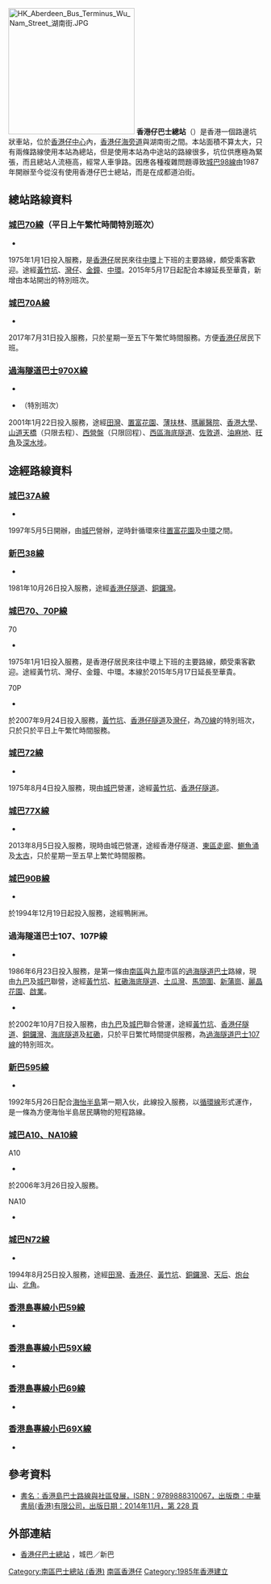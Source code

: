 <!--{{Distinguish|香港仔（成都道）巴士總站}} 頁面不存在，暫時屏閉。-->
{{Infobox HK Bus terminus
 | image= AberdeenBusTerminus2016.jpg
 | name= 香港仔巴士總站
 | engname= Aberdeen Bus Terminus
 | district= [[南區_(香港)|南區]]
 | area= [[香港仔|香港仔]]
 | location= [[香港仔海旁道|香港仔海旁道]]與[[湖南街|湖南街]]之間
 | opendate=1985年
 | terminate= [[城巴|城巴]] [[城巴70線|70]](特別班次)、[[城巴70線|70A]]線<br/>[[過海隧道巴士|過海隧道巴士]][[過海隧道巴士970X線|970X]]線
 | via= 城巴[[城巴37A線|37A]]、[[城巴70線|70]]、[[城巴70P線|70P]]、[[城巴72線|72]]、[[城巴77X線|77X]]、[[城巴90B線|90B]]、[[城巴A10線|A10]]、[[城巴N72線|N72]]線<br/>[[新巴|新巴]][[新巴38線|38]]、[[新巴595線|595]]線<br/>[[過海隧道巴士|過海隧道巴士]][[過海隧道巴士107線|107]]、[[過海隧道巴士107P線|107P]]線
 | feeder= 
 | nearbystreets= 香港仔海旁道、湖南街、[[成都道|成都道]]
 | nearbysights= [[香港仔中心|香港仔中心]]
 | notes= 
 | alternative=
 | bgcolor= blue
 | fontcolor= white
 }}
[[File:HK_Aberdeen_Bus_Terminus_Wu_Nam_Street_湖南街.JPG|250px]]
'''香港仔巴士總站'''（{{lang-en|'''Aberdeen Bus Terminus'''}}）是香港一個路邊坑狀車站，位於[[香港仔中心|香港仔中心]]內，[[香港仔海旁道|香港仔海旁道]]與湖南街之間。本站面積不算太大，只有兩條路線使用本站為總站，但是使用本站為中途站的路線很多，坑位供應極為緊張，而且總站人流極高，經常人車爭路。因應各種複雜問題導致[[城巴98線|城巴98線]]由1987年開辦至今從沒有使用香港仔巴士總站，而是在成都道泊街。

==總站路線資料==
===[[城巴70線|城巴70線]]（平日上午繁忙時間特別班次）===
*{{HK Bus Route HKIsland|70|special}}
1975年1月1日投入服務，是[[香港仔|香港仔]]居民來往[[中環|中環]]上下班的主要路線，頗受乘客歡迎。途經[[黃竹坑|黃竹坑]]、[[灣仔|灣仔]]、[[金鐘|金鐘]]、[[中環|中環]]。2015年5月17日起配合本線延長至華貴，新增由本站開出的特別班次。

===[[城巴70線|城巴70A線]]===
*{{HK Bus Route HKIsland|70A|inline}}
2017年7月31日投入服務，只於星期一至五下午繁忙時間服務。方便[[香港仔|香港仔]]居民下班。

===[[過海隧道巴士970X線|過海隧道巴士970X線]]===
*{{HK Bus Route Cross Harbour|970X|inline}}
*{{HK Bus Route Cross Harbour|970X|special2}}（特別班次）
2001年1月22日投入服務，途經[[田灣|田灣]]、[[置富花園|置富花園]]、[[薄扶林|薄扶林]]、[[瑪麗醫院|瑪麗醫院]]、[[香港大學|香港大學]]、[[山道天橋|山道天橋]]（只限去程）、[[西營盤|西營盤]]（只限回程）、[[西區海底隧道|西區海底隧道]]、[[佐敦道|佐敦道]]、[[油麻地|油麻地]]、[[旺角|旺角]]及[[深水埗|深水埗]]。

==途經路線資料==
===[[城巴37A線|城巴37A線]]===
*{{HK Bus Route HKIsland|37A|inline}}
1997年5月5日開辦，由[[城巴|城巴]]營辦，逆時針循環來往[[置富花園|置富花園]]及[[中環|中環]]之間。

===[[新巴38線|新巴38線]]===
*{{HK Bus Route HKIsland|38|inline}}
1981年10月26日投入服務，途經[[香港仔隧道|香港仔隧道]]、[[銅鑼灣|銅鑼灣]]。

===[[城巴70線|城巴70、70P線]]===
;70
*{{HK Bus Route HKIsland|70|inline}}
1975年1月1日投入服務，是香港仔居民來往中環上下班的主要路線，頗受乘客歡迎。途經黃竹坑、灣仔、金鐘、中環。本線於2015年5月17日延長至華貴。

;70P
*{{HK Bus Route HKIsland|70P|inline}}
於2007年9月24日投入服務，[[黃竹坑|黃竹坑]]、[[香港仔隧道|香港仔隧道]]及[[灣仔|灣仔]]，為[[城巴70線|70線]]的特別班次，只於只於平日上午繁忙時間服務。

===[[城巴72線|城巴72線]]===
*{{HK Bus Route HKIsland|72|inline}}
1975年8月4日投入服務，現由[[城巴|城巴]]營運，途經[[黃竹坑|黃竹坑]]、[[香港仔隧道|香港仔隧道]]。

===[[城巴77X線|城巴77X線]]===
*{{HK Bus Route HKIsland|77X|inline}}
2013年8月5日投入服務，現時由城巴營運，途經香港仔隧道、[[東區走廊|東區走廊]]、[[鰂魚涌|鰂魚涌]]及[[太古城|太古]]，只於星期一至五早上繁忙時間服務。

===[[城巴90B線|城巴90B線]]===
*{{HK Bus Route HKIsland|90B|inline}}
於1994年12月19日起投入服務，途經鴨脷洲。

===過海隧道巴士107、107P線===
;{{CHT|107}}
*{{HK Bus Route Cross Harbour|107|inline}}
1986年6月23日投入服務，是第一條由[[南區_(香港)|南區]]與[[九龍|九龍]]市區的[[過海隧道巴士|過海隧道巴士]]路線，現由[[九巴|九巴]]及[[城巴|城巴]]聯營，途經[[黃竹坑|黃竹坑]]、[[紅磡海底隧道|紅磡海底隧道]]、[[土瓜灣|土瓜灣]]、[[馬頭圍|馬頭圍]]、[[新蒲崗|新蒲崗]]、[[麗晶花園|麗晶花園]]、[[啟業|啟業]]。

;{{CHT|107P}}
*{{HK Bus Route Cross Harbour|107P|inline}}
於2002年10月7日投入服務，由[[九巴|九巴]]及[[城巴|城巴]]聯合營運，途經[[黃竹坑|黃竹坑]]、[[香港仔隧道|香港仔隧道]]、[[銅鑼灣|銅鑼灣]]、[[海底隧道_(香港)|海底隧道]]及[[紅磡|紅磡]]，只於平日繁忙時間提供服務，為[[過海隧道巴士107線|過海隧道巴士107線]]的特別班次。

===[[新巴595線|新巴595線]]===
*{{HK Bus Route HKIsland|595|inline}}
1992年5月26日配合[[海怡半島|海怡半島]]第一期入伙，此線投入服務，以[[循環線|循環線]]形式運作，是一條為方便海怡半島居民購物的短程路線。

===[[城巴A10線|城巴A10、NA10線]]===
;A10
*{{HK Bus Route Lantau|A10|inline}}
於2006年3月26日投入服務。
;NA10
*{{HK Bus Route Lantau|NA10|inline}}
===[[城巴N72線|城巴N72線]]===
*{{HK Bus Route HKIsland|N72|inline}}
1994年8月25日投入服務，途經[[田灣|田灣]]、[[香港仔|香港仔]]、[[黃竹坑|黃竹坑]]、[[銅鑼灣|銅鑼灣]]、[[天后_(香港)|天后]]、[[炮台山|炮台山]]、[[北角|北角]]。



===[[香港島專線小巴59線|香港島專線小巴59線]]===
*{{HK MiniBus Route HK Show:59|format=inline}}

===[[香港島專線小巴59X線|香港島專線小巴59X線]]===
*{{HK MiniBus Route HK Show:59X|format=inline}}

===[[香港島專線小巴69線|香港島專線小巴69線]]===
*{{HK MiniBus Route HK Show:69|format=inline}}

===[[香港島專線小巴69X線|香港島專線小巴69X線]]===
*{{HK MiniBus Route HK Show:69X|format=inline}}

==參考資料==
{{reflist}}
*[https://web.archive.org/web/20141216000759/http://www.chunghwabook.com.hk/media/upload/9789888310067.pdf 書名：香港島巴士路線與社區發展，ISBN：9789888310067，出版商：中華書局(香港)有限公司，出版日期：2014年11月，第 228 頁]

==外部連結==
{{commonscat|Aberdeen Bus Terminus}}
*[http://www.nwstbus.com.hk/routes/routesearch.aspx?searchtype=3&intLangID=2&inpchg=0&desdistrict=SD+&desarea=000001&destype=3&desid=002363 香港仔巴士總站] {{Wayback|url=http://www.nwstbus.com.hk/routes/routesearch.aspx?searchtype=3&intLangID=2&inpchg=0&desdistrict=SD+&desarea=000001&destype=3&desid=002363 |date=20160304122035 }}，城巴／新巴

{{香港南區巴士總站列表}}

[[Category:南區巴士總站_(香港)|Category:南區巴士總站 (香港)]]
[[Category:香港公共運輸交匯處|南區香港仔]]

[[Category:1985年香港建立|Category:1985年香港建立]]